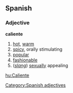 == Spanish ==
=== Adjective ===
'''caliente'''
# [[hot]], [[warm]]
# [[spicy]], orally stimulating
# [[popular]]
# [[fashionable]]
# (''[[slang]]'') [[sexual]]ly appealing

[[Category:Spanish adjectives]]
[[hu:Caliente]]